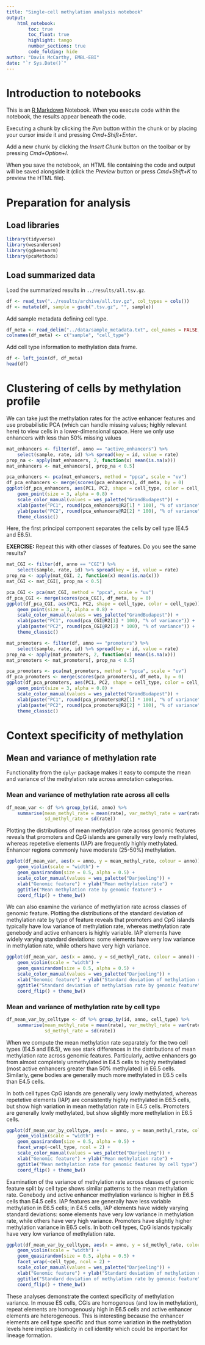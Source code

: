 ---
title: "Single-cell methylation analysis notebook"
output: 
    html_notebook:
        toc: true
        toc_float: true
        highlight: tango
        number_sections: true
        code_folding: hide
author: "Davis McCarthy, EMBL-EBI"
date: "`r Sys.Date()`"
---

# Introduction to notebooks

This is an [R Markdown](http://rmarkdown.rstudio.com) Notebook. When you execute code within the notebook, the results appear beneath the code. 

Executing a chunk by clicking the *Run* button within the chunk or by placing your cursor inside it and pressing *Cmd+Shift+Enter*. 

Add a new chunk by clicking the *Insert Chunk* button on the toolbar or by pressing *Cmd+Option+I*.

When you save the notebook, an HTML file containing the code and output will be saved alongside it (click the *Preview* button or press *Cmd+Shift+K* to preview the HTML file).

# Preparation for analysis

## Load libraries

```{r load-libs}
library(tidyverse)
library(wesanderson)
library(ggbeeswarm)
library(pcaMethods)
```

## Load summarized data

Load the summarized results in `../results/all.tsv.gz`.

```{r load-data}
df <- read_tsv("../results/archive/all.tsv.gz", col_types = cols())
df <- mutate(df, sample = gsub(".tsv.gz", "", sample))
```

Add sample metadata defining cell type.

```{r load-metadata}
df_meta <- read_delim("../data/sample_metadata.txt", col_names = FALSE, delim = " ")
colnames(df_meta) <- c("sample", "cell_type")
```

Add cell type information to methylation data frame.

```{r add-cell-type}
df <- left_join(df, df_meta)
head(df)
```

# Clustering of cells by methylation profile

We can take just the methylation rates for the active enhancer features and 
use probabilistic PCA (which can handle missing values; highly relevant here) to
view cells in a lower-dimensional space. Here we only use enhancers with less 
than 50% missing values

```{r gather-enhancers}
mat_enhancers <- filter(df, anno == "active_enhancers") %>% 
    select(sample, rate, id) %>% spread(key = id, value = rate)
prop_na <- apply(mat_enhancers, 2, function(x) mean(is.na(x)))
mat_enhancers <- mat_enhancers[, prop_na < 0.5]
```

```{r pca-enhancers}
pca_enhancers <- pca(mat_enhancers, method = "ppca", scale = "uv")
df_pca_enhancers <- merge(scores(pca_enhancers), df_meta, by = 0)
ggplot(df_pca_enhancers, aes(PC1, PC2, shape = cell_type, color = cell_type)) +
    geom_point(size = 3, alpha = 0.8) +
    scale_color_manual(values = wes_palette("GrandBudapest")) + 
    xlab(paste("PC1", round(pca_enhancers@R2[1] * 100), "% of variance")) +
    ylab(paste("PC2", round(pca_enhancers@R2[2] * 100), "% of variance")) +
    theme_classic()
```

Here, the first principal component separates the cells by cell type (E4.5 and 
E6.5).

**EXERCISE:** Repeat this with other classes of features. Do you see the same 
results?
```{r gather-CGI}
mat_CGI <- filter(df, anno == "CGI") %>% 
    select(sample, rate, id) %>% spread(key = id, value = rate)
prop_na <- apply(mat_CGI, 2, function(x) mean(is.na(x)))
mat_CGI <- mat_CGI[, prop_na < 0.5]
```

```{r pca-CGI}
pca_CGI <- pca(mat_CGI, method = "ppca", scale = "uv")
df_pca_CGI <- merge(scores(pca_CGI), df_meta, by = 0)
ggplot(df_pca_CGI, aes(PC1, PC2, shape = cell_type, color = cell_type)) +
    geom_point(size = 3, alpha = 0.8) +
    scale_color_manual(values = wes_palette("GrandBudapest")) + 
    xlab(paste("PC1", round(pca_CGI@R2[1] * 100), "% of variance")) +
    ylab(paste("PC2", round(pca_CGI@R2[2] * 100), "% of variance")) +
    theme_classic()
```

```{r gather-promoters}
mat_promoters <- filter(df, anno == "promoters") %>% 
    select(sample, rate, id) %>% spread(key = id, value = rate)
prop_na <- apply(mat_promoters, 2, function(x) mean(is.na(x)))
mat_promoters <- mat_promoters[, prop_na < 0.5]
```

```{r pca-promoters}
pca_promoters <- pca(mat_promoters, method = "ppca", scale = "uv")
df_pca_promoters <- merge(scores(pca_promoters), df_meta, by = 0)
ggplot(df_pca_promoters, aes(PC1, PC2, shape = cell_type, color = cell_type)) +
    geom_point(size = 3, alpha = 0.8) +
    scale_color_manual(values = wes_palette("GrandBudapest")) + 
    xlab(paste("PC1", round(pca_promoters@R2[1] * 100), "% of variance")) +
    ylab(paste("PC2", round(pca_promoters@R2[2] * 100), "% of variance")) +
    theme_classic()
```




# Context specificity of methylation

## Mean and variance of methylation rate

Functionality from the `dplyr` package makes it easy to compute the mean and 
variance of the methylation rate across annotation categories.

### Mean and variance of methylation rate across all cells

```{r meanvar-rate}
df_mean_var <- df %>% group_by(id, anno) %>% 
    summarise(mean_methyl_rate = mean(rate), var_methyl_rate = var(rate),
              sd_methyl_rate = sd(rate))
```


Plotting the distributions of mean methylation rate across genomic features 
reveals that promoters and CpG islands are generally very lowly methylated, 
whereas repetetive elements (IAP) are frequently highly methylated. Enhancer 
regions commonly have moderate (25-50%) methylation.

```{r plot-mean-rate}
ggplot(df_mean_var, aes(x = anno, y = mean_methyl_rate, colour = anno)) +
    geom_violin(scale = "width") +
    geom_quasirandom(size = 0.5, alpha = 0.5) + 
    scale_color_manual(values = wes_palette("Darjeeling")) + 
    xlab("Genomic feature") + ylab("Mean methylation rate") +
    ggtitle("Mean methylation rate by genomic feature") +
    coord_flip() + theme_bw()
```

We can also examine the variance of methylation rate across classes of genomic 
feature. Plotting the distributions of the standard deviation of methylation 
rate by type of feature reveals that promoters and CpG islands typically have 
low variance of methylation rate, whereas methylation rate genebody and active
enhancers is highly variable. IAP elements have widely varying standard 
deviations: some elements have very low variance in methylation rate, while 
others have very high variance.

```{r plot-var-rate}
ggplot(df_mean_var, aes(x = anno, y = sd_methyl_rate, colour = anno)) +
    geom_violin(scale = "width") +
    geom_quasirandom(size = 0.5, alpha = 0.5) + 
    scale_color_manual(values = wes_palette("Darjeeling")) + 
    xlab("Genomic feature") + ylab("Standard deviation of methylation rate") +
    ggtitle("Standard deviation of methylation rate by genomic feature") +
    coord_flip() + theme_bw()
```

### Mean and variance of methylation rate by cell type

```{r meanvar-rate-cell}
df_mean_var_by_celltype <- df %>% group_by(id, anno, cell_type) %>% 
    summarise(mean_methyl_rate = mean(rate), var_methyl_rate = var(rate),
              sd_methyl_rate = sd(rate))
```


When we compute the mean methylation rate separately for the two cell types 
(E4.5 and E6.5), we see stark differences in the distributions of mean 
methylation rate across genomic features. Particularly, active enhancers go from
almost completely unmethylated in E4.5 cells to highly methylated (most active
enhancers greater than 50% methylated) in E6.5 cells. Similarly, gene bodies are 
generally much more methylated in E6.5 cells than E4.5 cells.

In both cell types CpG islands are generally very lowly methylated, 
whereas repetetive elements (IAP) are consistently highly methylated in E6.5 
cells, but show high variation in mean methylation rate in E4.5 cells. Promoters
are generally lowly methylated, but show slightly more methylation in E6.5 cells.


```{r plot-mean-rate-cell, fig.width=5}
ggplot(df_mean_var_by_celltype, aes(x = anno, y = mean_methyl_rate, colour = anno)) +
    geom_violin(scale = "width") +
    geom_quasirandom(size = 0.5, alpha = 0.5) + 
    facet_wrap(~cell_type, ncol = 2) +
    scale_color_manual(values = wes_palette("Darjeeling")) + 
    xlab("Genomic feature") + ylab("Mean methylation rate") +
    ggtitle("Mean methylation rate for genomic features by cell type") +
    coord_flip() + theme_bw()
```

Examination of the variance of methylation rate across classes of genomic 
feature split by cell type shows similar patterns to the mean methylation rate.
Genebody and active enhancer methylation variance is higher in E6.5 cells than
E4.5 cells. IAP features are generally have less variable methylation in E6.5 
cells; in E4.5 cells, IAP elements have widely varying standard 
deviations: some elements have very low variance in methylation rate, while 
others have very high variance. Promoters have slightly higher methylation 
variance in E6.5 cells. In both cell types, CpG islands typically have very low
variance of methylation rate. 

```{r plot-var-rate-cell, fig.width=5}
ggplot(df_mean_var_by_celltype, aes(x = anno, y = sd_methyl_rate, colour = anno)) +
    geom_violin(scale = "width") +
    geom_quasirandom(size = 0.5, alpha = 0.5) + 
    facet_wrap(~cell_type, ncol = 2) +
    scale_color_manual(values = wes_palette("Darjeeling")) + 
    xlab("Genomic feature") + ylab("Standard deviation of methylation rate") +
    ggtitle("Standard deviation of methylation rate by genomic feature") +
    coord_flip() + theme_bw()
```

These analyses demonstrate the context specificity of methylation variance. In 
mouse ES cells, CGIs are homogenous (and low in methylation), repeat elements 
are homogenously high in E6.5 cells and active enhancer elements are
heterogeneous. This is interesting because the enhancer elements are cell type
specific and thus some variation in the methylation levels here implies 
plasticity in cell identity which could be important for lineage formation.
